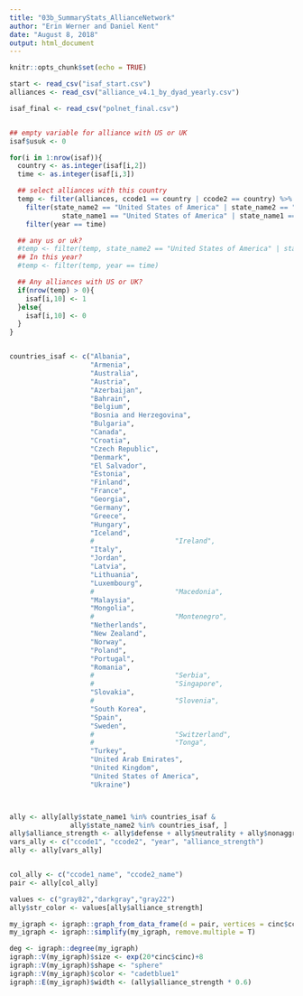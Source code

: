 ```yaml
---
title: "03b_SummaryStats_AllianceNetwork"
author: "Erin Werner and Daniel Kent"
date: "August 8, 2018"
output: html_document
---
```


```r
knitr::opts_chunk$set(echo = TRUE)
```

```r
start <- read_csv("isaf_start.csv")
alliances <- read_csv("alliance_v4.1_by_dyad_yearly.csv")

isaf_final <- read_csv("polnet_final.csv")


## empty variable for alliance with US or UK
isaf$usuk <- 0

for(i in 1:nrow(isaf)){
  country <- as.integer(isaf[i,2])
  time <- as.integer(isaf[i,3])

  ## select alliances with this country
  temp <- filter(alliances, ccode1 == country | ccode2 == country) %>%
    filter(state_name2 == "United States of America" | state_name2 == "United Kingdom" |
             state_name1 == "United States of America" | state_name1 == "United Kingdom") %>%
    filter(year == time)

  ## any us or uk?
  #temp <- filter(temp, state_name2 == "United States of America" | state_name2 == "United Kingdom")
  ## In this year?
  #temp <- filter(temp, year == time)

  ## Any alliances with US or UK?
  if(nrow(temp) > 0){
    isaf[i,10] <- 1
  }else{
    isaf[i,10] <- 0
  }
}


countries_isaf <- c("Albania",
                    "Armenia",
                    "Australia",
                    "Austria",
                    "Azerbaijan",
                    "Bahrain",
                    "Belgium",
                    "Bosnia and Herzegovina",
                    "Bulgaria",
                    "Canada",
                    "Croatia",
                    "Czech Republic",
                    "Denmark",
                    "El Salvador",
                    "Estonia",
                    "Finland",
                    "France",
                    "Georgia",
                    "Germany",
                    "Greece",
                    "Hungary",
                    "Iceland",
                    #                    "Ireland",
                    "Italy",
                    "Jordan",
                    "Latvia",
                    "Lithuania",
                    "Luxembourg",
                    #                    "Macedonia",
                    "Malaysia",
                    "Mongolia",
                    #                    "Montenegro",
                    "Netherlands",
                    "New Zealand",
                    "Norway",
                    "Poland",
                    "Portugal",
                    "Romania",
                    #                    "Serbia",
                    #                    "Singapore",
                    "Slovakia",
                    #                    "Slovenia",
                    "South Korea",
                    "Spain",
                    "Sweden",
                    #                    "Switzerland",
                    #                    "Tonga",
                    "Turkey",
                    "United Arab Emirates",
                    "United Kingdom",
                    "United States of America",
                    "Ukraine")



ally <- ally[ally$state_name1 %in% countries_isaf &
               ally$state_name2 %in% countries_isaf, ]
ally$alliance_strength <- ally$defense + ally$neutrality + ally$nonaggression + ally$entente
vars_ally <- c("ccode1", "ccode2", "year", "alliance_strength")
ally <- ally[vars_ally]


col_ally <- c("ccode1_name", "ccode2_name")
pair <- ally[col_ally]

values <- c("gray82","darkgray","gray22")
ally$str_color <- values[ally$alliance_strength]

my_igraph <- igraph::graph_from_data_frame(d = pair, vertices = cinc$ccode_name, directed = F)
my_igraph <- igraph::simplify(my_igraph, remove.multiple = T)

deg <- igraph::degree(my_igraph)
igraph::V(my_igraph)$size <- exp(20*cinc$cinc)+8
igraph::V(my_igraph)$shape <- "sphere"
igraph::V(my_igraph)$color <- "cadetblue1"
igraph::E(my_igraph)$width <- (ally$alliance_strength * 0.6)

```
